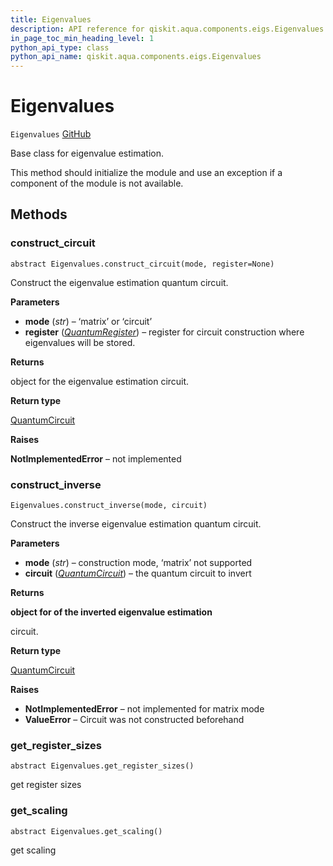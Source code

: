 ```yaml
---
title: Eigenvalues
description: API reference for qiskit.aqua.components.eigs.Eigenvalues
in_page_toc_min_heading_level: 1
python_api_type: class
python_api_name: qiskit.aqua.components.eigs.Eigenvalues
---
```


# Eigenvalues

<span id="qiskit.aqua.components.eigs.Eigenvalues" />

`Eigenvalues` [GitHub](https://github.com/qiskit-community/qiskit-aqua/tree/stable/0.7/qiskit/aqua/components/eigs/eigs.py "view source code")

Base class for eigenvalue estimation.

This method should initialize the module and use an exception if a component of the module is not available.

## Methods

### construct\_circuit

<span id="qiskit.aqua.components.eigs.Eigenvalues.construct_circuit" />

`abstract Eigenvalues.construct_circuit(mode, register=None)`

Construct the eigenvalue estimation quantum circuit.

**Parameters**

*   **mode** (*str*) – ‘matrix’ or ‘circuit’
*   **register** ([*QuantumRegister*](qiskit.circuit.QuantumRegister "qiskit.circuit.QuantumRegister")) – register for circuit construction where eigenvalues will be stored.

**Returns**

object for the eigenvalue estimation circuit.

**Return type**

[QuantumCircuit](qiskit.circuit.QuantumCircuit "qiskit.circuit.QuantumCircuit")

**Raises**

**NotImplementedError** – not implemented

### construct\_inverse

<span id="qiskit.aqua.components.eigs.Eigenvalues.construct_inverse" />

`Eigenvalues.construct_inverse(mode, circuit)`

Construct the inverse eigenvalue estimation quantum circuit.

**Parameters**

*   **mode** (*str*) – construction mode, ‘matrix’ not supported
*   **circuit** ([*QuantumCircuit*](qiskit.circuit.QuantumCircuit "qiskit.circuit.QuantumCircuit")) – the quantum circuit to invert

**Returns**

**object for of the inverted eigenvalue estimation**

circuit.

**Return type**

[QuantumCircuit](qiskit.circuit.QuantumCircuit "qiskit.circuit.QuantumCircuit")

**Raises**

*   **NotImplementedError** – not implemented for matrix mode
*   **ValueError** – Circuit was not constructed beforehand

### get\_register\_sizes

<span id="qiskit.aqua.components.eigs.Eigenvalues.get_register_sizes" />

`abstract Eigenvalues.get_register_sizes()`

get register sizes

### get\_scaling

<span id="qiskit.aqua.components.eigs.Eigenvalues.get_scaling" />

`abstract Eigenvalues.get_scaling()`

get scaling

